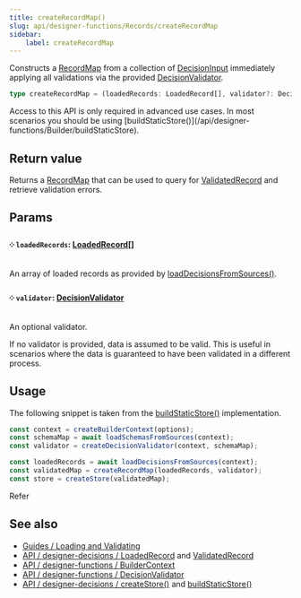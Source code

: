 ```yaml
---
title: createRecordMap()
slug: api/designer-functions/Records/createRecordMap
sidebar:
    label: createRecordMap
---
```



Constructs a [RecordMap](/api/designer-functions/Inputs/Types/RecordMap) from a collection of [DecisionInput](/api/designer-decisions/Inputs/Types/DecisionInput) immediately applying all validations via the provided [DecisionValidator](/api/designer-functions/Validation/Types/DecisionValidator).

```ts
type createRecordMap = (loadedRecords: LoadedRecord[], validator?: DecisionValidator) => RecordMap;
```

<Aside type="tip" title="Advanced API">
    Access to this API is only required in advanced use cases. In most scenarios you should be using
    [buildStaticStore()](/api/designer-functions/Builder/buildStaticStore).
</Aside>

## Return value

Returns a [RecordMap](/api/designer-functions/Inputs/Types/RecordMap)
that can be used to query for [ValidatedRecord](/api/designer-decisions/Records/Types/ValidatedRecord) and retrieve validation errors.

## Params

#### ༶ `loadedRecords`: [LoadedRecord](/api/designer-decisions/Records/Types/LoadedRecord)[]

An array of loaded records as provided by [loadDecisionsFromSources()](/api/designer-functions/wip).

#### ༶ `validator`: [DecisionValidator](/api/designer-functions/Validation/Types/DecisionValidator)

An optional validator.

If no validator is provided, data is assumed to be valid. This is useful
in scenarios where the data is guaranteed to have been validated in a different process.

## Usage

The following snippet is taken from the [buildStaticStore()](/api/designer-functions/Builder/buildStaticStore) implementation.

```ts "createRecordMap"
const context = createBuilderContext(options);
const schemaMap = await loadSchemasFromSources(context);
const validator = createDecisionValidator(context, schemaMap);

const loadedRecords = await loadDecisionsFromSources(context);
const validatedMap = createRecordMap(loadedRecords, validator);
const store = createStore(validatedMap);
```

Refer []()

## See also

-   [Guides / Loading and Validating](/guides/loading-and-validating-design-decisions/)
-   [API / designer-decisions / LoadedRecord](/api/designer-decisions/Inputs/Records/LoadedRecord) and [ValidatedRecord](/api/designer-decisions/Records/Types/ValidatedRecord)
-   [API / designer-functions / BuilderContext](/api/designer-functions/Builder/Types/BuilderContext)
-   [API / designer-functions / DecisionValidator](/api/designer-functions/Validation/Types/DecisionValidator)
-   [API / designer-decisions / createStore()](/api/designer-decisions/Store/createStore) and [buildStaticStore()](/api/designer-functions/Builder/buildStaticStore)
